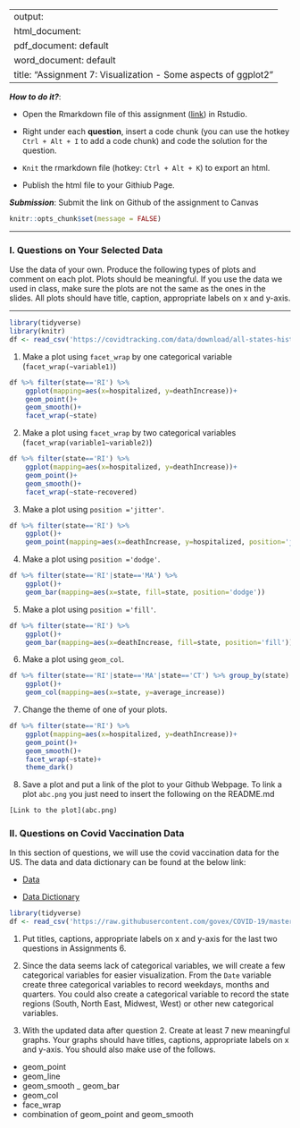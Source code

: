 
---
output: 
  html_document:
  pdf_document: default
  word_document: default
title: "Assignment 7: Visualization - Some aspects of ggplot2"
---

***How to do it?***: 

- Open the Rmarkdown file of this assignment ([link](fa2021_assignment7.Rmd)) in Rstudio. 

- Right under each **question**, insert  a code chunk (you can use the hotkey `Ctrl + Alt + I` to add a code chunk) and code the solution for the question. 

- `Knit` the rmarkdown file (hotkey: `Ctrl + Alt + K`) to export an html.  

-  Publish the html file to your Githiub Page. 

***Submission***: Submit the link on Github of the assignment to Canvas

```r
knitr::opts_chunk$set(message = FALSE)
```

-------

### I. Questions on Your Selected Data

Use the data of your own.  Produce the following types of plots and comment on each plot. Plots should be meaningful. If you use the data we used in class, make sure the plots are not the same as the ones in the slides. All plots should have title, caption, appropriate labels on x and y-axis. 

-------
```r
library(tidyverse)
library(knitr)
df <- read_csv('https://covidtracking.com/data/download/all-states-history.csv')
```


1. Make a plot using `facet_wrap` by one categorical variable (`facet_wrap(~variable1)`)
```r
df %>% filter(state=='RI') %>% 
    ggplot(mapping=aes(x=hospitalized, y=deathIncrease))+
    geom_point()+
    geom_smooth()+
    facet_wrap(~state)
```

2. Make a plot using `facet_wrap` by two categorical variables (`facet_wrap(variable1~variable2)`)
```r
df %>% filter(state=='RI') %>% 
    ggplot(mapping=aes(x=hospitalized, y=deathIncrease))+
    geom_point()+
    geom_smooth()+
    facet_wrap(~state~recovered)
```

3. Make a plot using `position ='jitter'`. 
```r
df %>% filter(state=='RI') %>% 
    ggplot()+
    geom_point(mapping=aes(x=deathIncrease, y=hospitalized, position='jitter'))
```

4. Make a plot using `position ='dodge'`.
```r
df %>% filter(state=='RI'|state=='MA') %>% 
    ggplot()+
    geom_bar(mapping=aes(x=state, fill=state, position='dodge'))
```

5. Make a plot using `position ='fill'`. 
```r
df %>% filter(state=='RI') %>% 
    ggplot()+
    geom_bar(mapping=aes(x=deathIncrease, fill=state, position='fill'))
```

6. Make a plot using `geom_col`.
```r
df %>% filter(state=='RI'|state=='MA'|state=='CT') %>% group_by(state) %>% summarise(average_increase=mean(deathIncrease)) %>% 
    ggplot()+
    geom_col(mapping=aes(x=state, y=average_increase))
```

7. Change the theme of one of your plots. 
```r
df %>% filter(state=='RI') %>% 
    ggplot(mapping=aes(x=hospitalized, y=deathIncrease))+
    geom_point()+
    geom_smooth()+
    facet_wrap(~state)+
    theme_dark()
```


8. Save a plot and put a link of the plot to your Github Webpage.  To link a plot `abc.png` you just need to insert the following on the README.md

```r
[Link to the plot](abc.png)
```


### II. Questions on Covid Vaccination Data

In this section of questions, we will use  the covid vaccination data for the US. The data and data dictionary can be found at the below link:

- [Data](https://raw.githubusercontent.com/govex/COVID-19/master/data_tables/vaccine_data/us_data/time_series/vaccine_data_us_timeline.csv)

- [Data Dictionary](https://github.com/govex/COVID-19/blob/master/data_tables/vaccine_data/us_data/data_dictionary.csv)


```r
library(tidyverse)
df <- read_csv('https://raw.githubusercontent.com/govex/COVID-19/master/data_tables/vaccine_data/us_data/time_series/vaccine_data_us_timeline.csv')
```

1. Put titles, captions, appropriate labels on x and y-axis for the last two questions in Assignments 6.

2. Since the data seems lack of categorical variables, we will create a few categorical variables for easier visualization. From the `Date` variable create three categorical variables to record weekdays, months and quarters. You could also create a categorical variable to record the state regions (South, North East, Midwest, West) or other new categorical variables.


3. With the updated data after question 2.  Create at least 7 new meaningful graphs.  Your graphs should have titles, captions, appropriate labels on x and y-axis. You should also make use of the follows. 

 - geom_point
 - geom_line
 - geom_smooth
 _ geom_bar
 - geom_col
 - face_wrap
 - combination of geom_point and geom_smooth 
